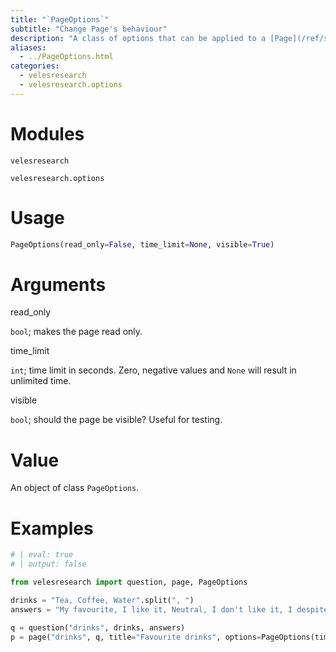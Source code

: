 ```yaml
---
title: "`PageOptions`"
subtitle: "Change Page's behaviour"
description: "A class of options that can be applied to a [Page](/ref/structure/Page.qmd) object. Main possibilities include setting a time limit. All currently available options can be found below."
aliases: 
  - ../PageOptions.html
categories:
  - velesresearch
  - velesresearch.options
---
```

# Modules

`velesresearch`

`velesresearch.options`

# Usage

``` python
PageOptions(read_only=False, time_limit=None, visible=True)
```


# Arguments

::: arg_name
read_only
:::
::: arg_desc
`bool`; makes the page read only.
:::

::: arg_name
time_limit
:::
::: arg_desc
`int`; time limit in seconds. Zero, negative values and `None` will result in unlimited time.
:::

::: arg_name
visible
:::
::: arg_desc
`bool`; should the page be visible? Useful for testing.
:::

# Value

An object of class `PageOptions`.

# Examples

``` python
# | eval: true
# | output: false

from velesresearch import question, page, PageOptions

drinks = "Tea, Coffee, Water".split(", ")
answers = "My favourite, I like it, Neutral, I don't like it, I despite it".split(", ")

q = question("drinks", drinks, answers)
p = page("drinks", q, title="Favourite drinks", options=PageOptions(time_limit=30))
```